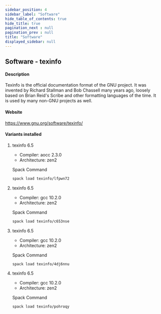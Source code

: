 ```yaml
---
sidebar_position: 4
sidebar_label: "Software"
hide_table_of_contents: true
hide_title: true
pagination_next : null
pagination_prev : null
title: "Software"
displayed_sidebar: null
---
```


## Software - texinfo


#### Description
Texinfo is the official documentation format of the GNU project. It was invented by Richard Stallman and Bob Chassell many years ago, loosely based on Brian Reid's Scribe and other formatting languages of the time. It is used by many non-GNU projects as well.

#### Website
https://www.gnu.org/software/texinfo/

#### Variants installed

1. texinfo 6.5

    - Compiler: aocc 2.3.0
    - Architecture: zen2

    Spack Command
    ```bash
    spack load texinfo/lfpwn72
    ```

2. texinfo 6.5

    - Compiler: gcc 10.2.0
    - Architecture: zen2

    Spack Command
    ```bash
    spack load texinfo/c653nse
    ```

3. texinfo 6.5

    - Compiler: gcc 10.2.0
    - Architecture: zen2

    Spack Command
    ```bash
    spack load texinfo/4dj6nnu
    ```

4. texinfo 6.5

    - Compiler: gcc 10.2.0
    - Architecture: zen2

    Spack Command
    ```bash
    spack load texinfo/pohroqy
    ```
